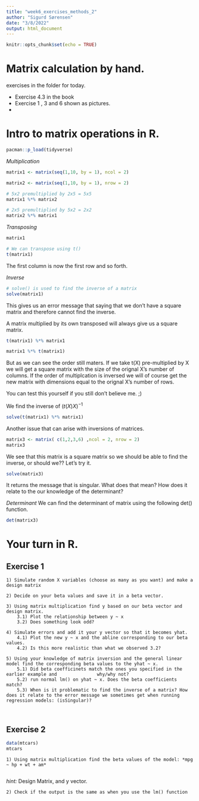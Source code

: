 ```yaml
---
title: "week6_exercises_methods_2"
author: "Sigurd Sørensen"
date: "3/8/2022"
output: html_document
---
```


```r
knitr::opts_chunk$set(echo = TRUE)
```


# Matrix calculation by hand. 
exercises in the folder for today. 

 - Exercise 4.3 in the book
 - Exercise 1 , 3 and 6 shown as pictures. 
 - 

# Intro to matrix operations in R.

```r
pacman::p_load(tidyverse)
```

*Multiplication*
```r
matrix1 <- matrix(seq(1,10, by = 1), ncol = 2)

matrix2 <- matrix(seq(1,10, by = 1), nrow = 2)

# 5x2 premultiplied by 2x5 = 5x5
matrix1 %*% matrix2

# 2x5 premultiplied by 5x2 = 2x2 
matrix2 %*% matrix1
```

*Transposing*
```r
matrix1

# We can transpose using t()
t(matrix1)
```
The first column is now the first row and so forth. 


*Inverse*
```r
# solve() is used to find the inverse of a matrix
solve(matrix1)
```
This gives us an error message that saying that we don't have a square matrix and therefore cannot find the inverse. 

A matrix multiplied by its own transposed will always give us a square matrix. 
```r
t(matrix1) %*% matrix1
```

```r
matrix1 %*% t(matrix1)
```
But as we can see the order still maters. If we take t(X) pre-multiplied by X we will get a square matrix with the size of the orignal X's number of columns. If the order of multiplcation is inversed we will of course get the new matrix with dimensions equal 
to the orignal X's number of rows.

You can test this yourself if you still don't believe me. ;) 


We find the inverse of $(t(X)X)^{-1}$
```r
solve(t(matrix1) %*% matrix1)
```


Another issue that can arise with inversions of matrices. 
```r
matrix3 <- matrix( c(1,2,3,6) ,ncol = 2, nrow = 2)
matrix3
```
We see that this matrix is a square matrix so we should be able to find the inverse,
or should we?? Let's try it. 

```r
solve(matrix3)
```
It returns the message that is singular. What does that mean? How does it relate to the 
our knowledge of the determinant? 

*Determinant*
We can find the determinant of matrix using the following det() function. 
```r
det(matrix3)
```


# Your turn in R. 

## Exercise 1

    1) Simulate random X variables (choose as many as you want) and make a design matrix
    
    2) Decide on your beta values and save it in a beta vector.  

    3) Using matrix multiplication find y based on our beta vector and design matrix. 
        3.1) Plot the relationship between y ~ x
        3.2) Does something look odd? 
        
    4) Simulate errors and add it your y vector so that it becomes yhat. 
        4.1) Plot the new y ~ x and the abline corresponding to our beta values. 
        4.2) Is this more realistic than what we observed 3.2? 
    
    5) Using your knowledge of matrix inversion and the general linear model find the corresponding beta values to the yhat ~ x.
        5.1) Did beta coefficinets match the ones you specified in the earlier example and               why/why not? 
        5.2) run normal lm() on yhat ~ x. Does the beta coefficients match? 
        5.3) When is it problematic to find the inverse of a matrix? How does it relate to the error message we sometimes get when running regression models: (isSingular)? 
        
        

## Exercise 2
```r
data(mtcars)
mtcars
```

    1) Using matrix multiplication find the beta values of the model: *mpg ~ hp + wt + am*

```r

```
*hint:* Design Matrix, and y vector. 

    2) Check if the output is the same as when you use the lm() function




